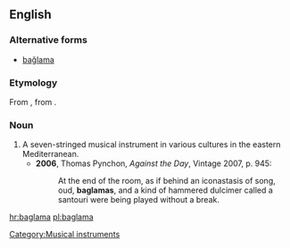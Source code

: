 ==English==
{{wikipedia}}

===Alternative forms===
* [[bağlama]]

===Etymology===
From {{etyl|tr}} {{term|bağlama}}, from {{term|bağlamak||to tie}}.

===Noun===
{{en-noun}}

# A seven-stringed musical instrument in various cultures in the eastern Mediterranean.
#* '''2006''', Thomas Pynchon, ''Against the Day'', Vintage 2007, p. 945:
#*: At the end of the room, as if behind an iconastasis of song, oud, '''baglamas''', and a kind of hammered dulcimer called a santouri were being played without a break.

[[Category:Musical instruments]]

[[hr:baglama]]
[[pl:baglama]]